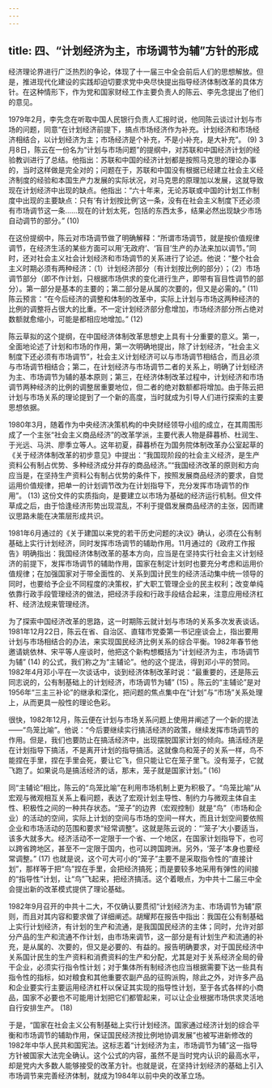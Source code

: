 ```yaml
---
---
---
```

title: 四、“计划经济为主，市场调节为辅”方针的形成
---




经济理论界进行广泛热烈的争论，体现了十一届三中全会前后人们的思想解放。但是，推进现代化建设的实践却迫切要求党中央尽快提出指导经济体制改革的具体方针。在这种情形下，作为党和国家财经工作主要负责人的陈云、李先念提出了他们的意见。

1979年2月，李先念在听取中国人民银行负责人汇报时说，他同陈云谈过计划与市场的问题，同意“在计划经济前提下，搞点市场经济作为补充。计划经济和市场经济相结合，以计划经济为主；市场经济是个补充，不是小补充，是大补充”。 (9) 3月8日，陈云在一份名为“计划与市场问题”的提纲中，对苏联和中国经济计划的经验教训进行了总结。他指出：苏联和中国的经济计划都是按照马克思的理论办事的，当时这样做是完全对的；问题在于，苏联和中国没有根据已经建立社会主义经济制度的经验和本国生产力发展的实际状况，对马克思的原理加以发展，这就导致现在计划经济中出现的缺点。他指出：“六十年来，无论苏联或中国的计划工作制度中出现的主要缺点：只有‘有计划按比例’这一条，没有在社会主义制度下还必须有市场调节这一条……现在的计划太死，包括的东西太多，结果必然出现缺少市场自动调节的部分。” (10)

在这份提纲中，陈云对市场调节做了明确解释：“所谓市场调节，就是按价值规律调节，在经济生活的某些方面可以用‘无政府’、‘盲目’生产的办法来加以调节。”同时，还对社会主义社会计划经济和市场调节的关系进行了论述。他说：“整个社会主义时期必须有两种经济：（1）计划经济部分（有计划按比例的部分）；（2）市场调节部分（即不作计划，只根据市场供求的变化进行生产，即带有盲目性调节的部分）。第一部分是基本的主要的；第二部分是从属的次要的，但又是必需的。” (11) 陈云预言：“在今后经济的调整和体制的改革中，实际上计划与市场这两种经济的比例的调整将占很大的比重。不一定计划经济部分愈增加，市场经济部分所占绝对数额就愈缩小，可能是都相应地增加。” (12)

陈云草拟的这个提纲，在中国经济体制改革思想史上具有十分重要的意义。第一，全面地论述了计划和市场的作用，第一次明确地提出，除了计划经济，“社会主义制度下还必须有市场调节”，社会主义计划经济可以与市场调节相结合，而且必须与市场调节相结合；第二，在计划经济与市场调节二者的关系上，明确了计划经济为主、市场调节为辅的基本原则；第三，在经济体制改革过程中，计划经济和市场调节两种经济的比例的调整居重要地位，但二者的绝对数额都将增加。由于陈云把计划与市场关系的理论提到了一个新的高度，当时就成为引导人们进行探索的主要思想依据。

1980年3月，随着作为中央经济决策机构的中央财经领导小组的成立，在其周围形成了一个主张“社会主义商品经济”的改革学派，主要代表人物是薛暮桥、杜润生、于光远、马洪、廖季立等人。这年初夏，薛暮桥在为国务院体制改革办公室起草的《关于经济体制改革的初步意见》中提出：“我国现阶段的社会主义经济，是生产资料公有制占优势、多种经济成分并存的商品经济。”“我国经济改革的原则和方向应当是，在坚持生产资料公有制占优势的条件下，按照发展商品经济的要求，自觉运用价值规律，把单一的计划调节改为在计划指导下，充分发挥市场调节的作用”。 (13) 这份文件的实质指向，是要建立以市场为基础的经济运行机制。但文件草成之后，由于恰逢经济形势出现混乱，不利于提倡发展商品经济的主张，因而建议思路未能在决策层形成共识。

1981年6月通过的《关于建国以来党的若干历史问题的决议》确认，必须在公有制基础上实行计划经济，同时发挥市场调节的辅助作用。11月通过的《政府工作报告》明确指出：我国经济体制改革的基本方向，应当是在坚持实行社会主义计划经济的前提下，发挥市场调节的辅助作用，国家在制定计划时也要充分考虑和运用价值规律；在加强国家对于带全面性的、关系到国计民生的经济活动集中统一领导的同时，也要给予企业不同程度的决策权，扩大职工管理企业的民主权利；改变单纯依靠行政手段管理经济的做法，把经济手段和行政手段结合起来，注意应用经济杠杆、经济法规来管理经济。

为了探索中国经济改革的思路，这一时期陈云就计划与市场的关系多次发表谈话。1981年12月22日，陈云在省、自治区、直辖市党委第一书记座谈会上，指出要用计划与市场相结合的办法，来实现国民经济比例关系的综合平衡。1982年春节他邀请姚依林、宋平等人座谈时，他把这个新构想概括为“计划经济为主，市场调节为辅” (14) 的公式，我们称之为“主辅论”。他的这个提法，得到邓小平的赞同。1982年4月邓小平在一次谈话中，谈到经济体制改革时说：“最重要的，还是陈云同志说的，公有制基础上的计划经济，市场调节为辅” (15) 。陈云的“主辅论”是对1956年“三主三补论”的继承和深化，把问题的焦点集中在“计划”与“市场”关系处理上，从而更具一般性的理论色彩。

很快，1982年12月，陈云便在计划与市场关系问题上使用并阐述了一个新的提法——“鸟笼比喻”。他说：“今后要继续实行搞活经济的政策，继续发挥市场调节的作用。但是，我们也要防止在搞活经济中，出现摆脱国家计划的倾向。搞活经济是在计划指导下搞活，不是离开计划的指导搞活。这就像鸟和笼子的关系一样，鸟不能捏在手里，捏在手里会死，要让它飞，但只能让它在笼子里飞。没有笼子，它就飞跑了。如果说鸟是搞活经济的话，那末，笼子就是国家计划。” (16)

同“主辅论”相比，陈云的“鸟笼比喻”在利用市场机制上更为积极了。“鸟笼比喻”从宏观与微观相互关系上看问题，表达了宏观计划主导性、制约力与微观主体自主性、积极性之间的一种共存状态。“笼子”的边界（宏观控制）就是“鸟”（市场和企业）的活动的空间，实际上计划的空间与市场的空间一样大，而且计划空间要依照企业和市场活动的范围和要求“经常调整”。这就是陈云说的：“‘笼子’大小要适当，该多大就多大。经济活动不一定限于一个省、一个地区，在国家计划指导下，也可以跨省跨地区，甚至不一定限于国内，也可以跨国跨洲。另外，‘笼子’本身也要经常调整。” (17) 也就是说，这个可大可小的“笼子”主要不是采取指令性的“直接计划”，那样等于把“鸟”捏在手里，会把经济搞死；而是要较多地采用有弹性的间接的“指导性”计划，让“鸟”飞起来，把经济搞活。这个着眼点，为中共十二届三中全会提出新的改革模式提供了理论基础。

1982年9月召开的中共十二大，不仅确认要贯彻“计划经济为主、市场调节为辅”原则，而且对其内容和要求做了详细阐述。胡耀邦在报告中指出：我国在公有制基础上实行计划经济，有计划的生产和流通，是我国国民经济的主体；同时，允许对部分产品的生产和流通不作计划，由市场来调节，这一部分是有计划生产和流通的补充，是从属的、次要的，但又是必要的、有益的。报告明确要求，对于国民经济中关系国计民生的生产资料和消费资料的生产和分配，尤其是对于关系经济全局的骨干企业，必须实行指令性计划；对于集体所有制经济也应当根据需要下达一些具有指令性的指标，如对粮食和其他重要农副产品的征购派购，除此之外，对许多产品和企业要实行主要运用经济杠杆以保证其实现的指导性计划，至于各式各样的小商品，国家不必要也不可能用计划把它们都管起来，可以让企业根据市场供求灵活地自行安排生产。 (18)

于是，“国家在社会主义公有制基础上实行计划经济。国家通过经济计划的综合平衡和市场调节的辅助作用，保证国民经济按比例地协调发展”也被写进新修改的1982年中华人民共和国宪法。这标志着“计划经济为主，市场调节为辅”这一指导方针被国家大法完全确认。这个公式的内容，虽然不是当时党内认识的最高水平，却是党内大多数人能够接受的改革方针。也就是说，在坚持计划经济的基础上引入市场调节来完善经济体制，就成为1984年以前中央的改革立场。